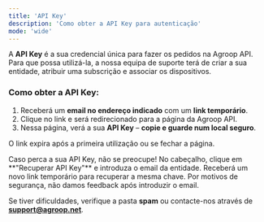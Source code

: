 ```yaml
---
title: 'API Key'
description: 'Como obter a API Key para autenticação'
mode: 'wide'
---
```


A **API Key** é a sua credencial única para fazer os pedidos na Agroop API.  
Para que possa utilizá-la, a nossa equipa de suporte terá de criar a sua entidade, atribuir uma subscrição e associar os dispositivos.

### Como obter a API Key:

1. Receberá um **email no endereço indicado** com um **link temporário**.
2. Clique no link e será redirecionado para a página da Agroop API.
3. Nessa página, verá a sua **API Key** – **copie e guarde num local seguro**.

<Warning> O link expira após a primeira utilização ou se fechar a página. </Warning>

<Tip>
  Caso perca a sua API Key, não se preocupe! No cabeçalho, clique em **"Recuperar API Key"** e introduza o email da
  entidade. Receberá um novo link temporário para recuperar a mesma chave.
</Tip>
<Warning>Por motivos de segurança, não damos feedback após introduzir o email. </Warning>

Se tiver dificuldades, verifique a pasta **spam** ou contacte-nos através de **support@agroop.net**.
